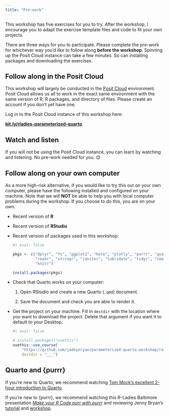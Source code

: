 ```yaml
---
title: "Pre-work"
---
```


This workshop has five exercises for you to try. After the workshop, I encourage you to adapt the exercise template files and code to fit your own projects.

There are three ways for you to participate. Please complete the pre-work for whichever way you'd like to follow along **before the workshop**. Spinning up the Posit Cloud instance can take a few minutes. So can installing packages and downloading the exercises.

## Follow along in the Posit Cloud

This workshop will largely be conducted in the [Posit Cloud](https://posit.cloud/) environment. Posit Cloud allows us all to work in the exact same environment with the same version of R, R packages, and directory of files. Please create an account if you don't yet have one.

Log in to the Posit Cloud instance of this workshop here:

**[bit.ly/rladies-parameterized-quarto](https://bit.ly/rladies-parameterized-quarto)**.

## Watch and listen

If you will not be using the Posit Cloud instance, you can learn by watching and listening. No pre-work needed for you. 😊

## Follow along on your own computer

As a more high-risk alternative, if you would like to try this out on your own computer, please have the following installed and configured on your machine. Note that we will **NOT** be able to help you with local computer problems during the workshop. If you choose to do this, you are on your own.

-   Recent version of **R**

-   Recent version of **RStudio**

-   Recent version of packages used in this workshop:

    ``` r
    #| eval: false

    pkgs <- c("dplyr", "fs", "ggplot2", "here", "plotly", "purrr", "quarto", 
              "readr", "stringr", "janitor", "lubridate", "tidyr", "rmarkdown",
              "knitr")

    install.packages(pkgs)
    ```

-   Check that Quarto works on your computer:

    1. Open RStudio and create a new Quarto (`.qmd`) document.

    2. Save the document and check you are able to render it.

-   Get the project on your machine. Fill in `destdir` with the location where you want to download the project. Delete that argument if you want it to default to your Desktop.

    ```r
    #| eval: false

    # install.packages("usethis")
    usethis::use_course(
        "https://github.com/jadeynryan/parameterized-quarto-workshop/raw/main/exercises/exercises.zip",
        destdir = "___")
    ```

## Quarto and {purrr} {#sec-quarto-purrr}

If you're new to Quarto, we recommend watching [Tom Mock's excellent 2-hour introduction to Quarto](https://www.youtube.com/watch?v=yvi5uXQMvu4).

If you're new to {purrr}, we recommend watching this R-Ladies Baltimore presentation [*Make your R Code purr with purrr*](https://www.youtube.com/watch?v=IewsPpjKElc) and reviewing Jenny Bryan's [tutorial](https://jennybc.github.io/purrr-tutorial/) and [workshop](https://github.com/jennybc/row-oriented-workflows).
